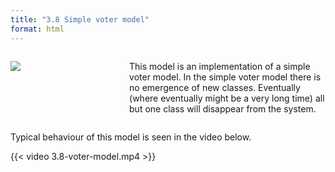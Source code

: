```yaml
---
title: "3.8 Simple voter model"
format: html
---
```


:::: {.columns}
::: {.column width=35%}
[![](3.8-voter-model.png){style="padding-right:10px;"}](3.8-voter-model.nlogox)
:::

::: {.column width=65%}
This model is an implementation of a simple voter model. In the simple voter model there is no emergence of new classes. Eventually (where eventually might be a very long time) all but one class will disappear from the system.
:::
::::

::: .clearfix
:::

Typical behaviour of this model is seen in the video below.

{{< video 3.8-voter-model.mp4 >}}